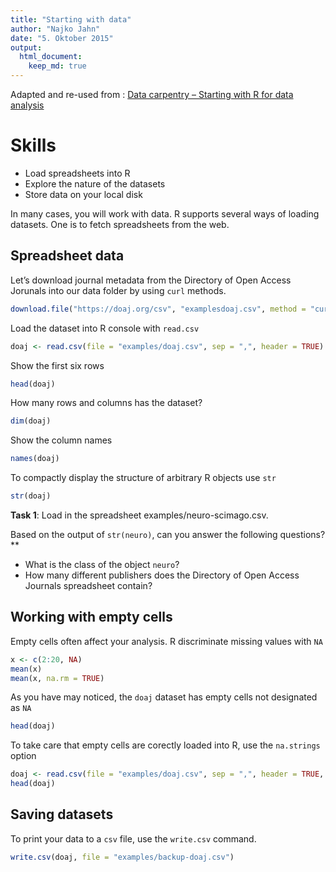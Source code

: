 ```yaml
---
title: "Starting with data"
author: "Najko Jahn"
date: "5. Oktober 2015"
output:
  html_document:
    keep_md: true
---
```


Adapted and re-used from : [Data carpentry -- Starting with R for data analysis](https://github.com/datacarpentry/R-ecology)

# Skills

* Load spreadsheets into R
* Explore the nature of the datasets
* Store data on your local disk

In many cases, you will work with data. R supports several ways of loading datasets. One is to fetch spreadsheets from the web.

## Spreadsheet data

Let's download journal metadata from the Directory of Open Access Jorunals into our data folder by using `curl` methods.

```r
download.file("https://doaj.org/csv", "examplesdoaj.csv", method = "curl")
```

Load the dataset into R console with `read.csv`

```r
doaj <- read.csv(file = "examples/doaj.csv", sep = ",", header = TRUE)
```

Show the first six rows

```r
head(doaj)
```

How many rows and columns has the dataset?

```r
dim(doaj)
```

Show the column names

```r
names(doaj)
```

To compactly display the structure of arbitrary R objects use `str`

```r
str(doaj)
```

**Task 1**: 
Load in the spreadsheet examples/neuro-scimago.csv.

Based on the output of `str(neuro)`, can you answer the following questions?**

* What is the class of the object `neuro`?
* How many different publishers does the Directory of Open Access Journals spreadsheet contain?


## Working with empty cells

Empty cells often affect your analysis. R discriminate missing values with `NA`

```r
x <- c(2:20, NA)
mean(x)
mean(x, na.rm = TRUE)
```

As you have may noticed, the `doaj` dataset has empty cells not designated as `NA`

```r
head(doaj)
```

To take care that empty cells are corectly loaded into R, use the `na.strings` option

```r
doaj <- read.csv(file = "examples/doaj.csv", sep = ",", header = TRUE, na.strings = "")
head(doaj)
```

## Saving datasets

To print your data to a `csv` file, use the `write.csv` command.

```r
write.csv(doaj, file = "examples/backup-doaj.csv")
```




